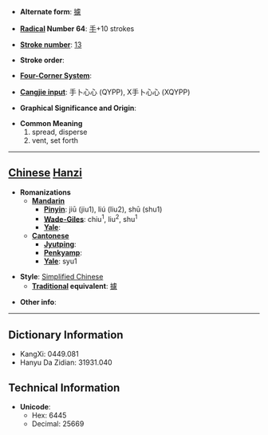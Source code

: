 * '''Alternate form''': [[攄]]

* '''[[Wiktionary:Chinese radical index| Radical]] Number 64''': [[Wiktionary:Chinese radical index 手|手]]+10 strokes

* '''[[Wiktionary:Chinese total strokes index|Stroke number]]''': [[Wiktionary:Chinese total strokes index 13|13]]

* '''Stroke order''': 

* '''[[Wiktionary:Chinese four corner index|Four-Corner System]]''': 

* '''[[Wiktionary:Chinese Cangjie index|Cangjie input]]''': 手卜心心 (QYPP), X手卜心心 (XQYPP)

* '''Graphical Significance and Origin''': 

* '''Common Meaning'''
*#spread, disperse
*# vent, set forth


----

== [[Chinese]] [[Hanzi]] ==

* '''Romanizations'''
** '''[[Mandarin]]'''
*** '''[[Pinyin]]''': jiū (jiu1), liú (liu2), shū (shu1)
*** '''[[Wade-Giles]]''': chiu<sup>1</sup>, liu<sup>2</sup>, shu<sup>1</sup>
*** '''[[Yale]]''': 
** '''[[Cantonese]]'''
*** '''[[Jyutping]]''':
*** '''[[Penkyamp]]''': 
*** '''[[Yale]]''': syu1

* '''Style''': [[Simplified Chinese]] 
** '''[[Traditional Chinese|Traditional]] equivalent''': [[攄]]

* '''Other info''': 

----

== Dictionary Information ==

* KangXi: 0449.081
* Hanyu Da Zidian: 31931.040

== Technical Information ==

* '''Unicode''':
** Hex: 6445
** Decimal: 25669